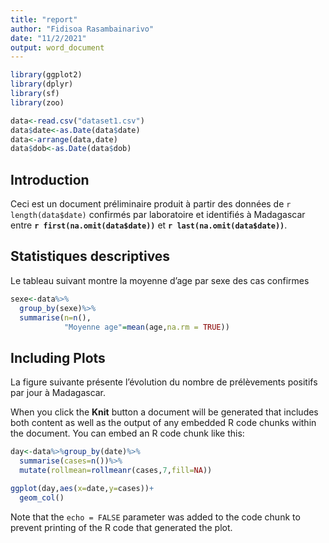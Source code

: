 ```yaml
---
title: "report"
author: "Fidisoa Rasambainarivo"
date: "11/2/2021"
output: word_document
---
```


```r

library(ggplot2)
library(dplyr)
library(sf)
library(zoo)

data<-read.csv("dataset1.csv")
data$date<-as.Date(data$date)
data<-arrange(data,date)
data$dob<-as.Date(data$dob)

```

## Introduction

Ceci est un document préliminaire produit à partir des données de  `r length(data$date)` confirmés par laboratoire et identifiés à Madagascar entre **`r first(na.omit(data$date))`**  et **`r last(na.omit(data$date))`**.

## Statistiques descriptives


Le tableau suivant montre la moyenne d'age par sexe des cas confirmes


```r

sexe<-data%>%
  group_by(sexe)%>%
  summarise(n=n(),
            "Moyenne age"=mean(age,na.rm = TRUE))

```

## Including Plots

La figure suivante présente l’évolution du nombre de prélèvements positifs  par jour à Madagascar.

When you click the **Knit** button a document will be generated that includes both content as well as the output of any embedded R code chunks within the document. You can embed an R code chunk like this:

```r

day<-data%>%group_by(date)%>%
  summarise(cases=n())%>%
  mutate(rollmean=rollmeanr(cases,7,fill=NA))

ggplot(day,aes(x=date,y=cases))+
  geom_col()
```

Note that the `echo = FALSE` parameter was added to the code chunk to prevent printing of the R code that generated the plot.
